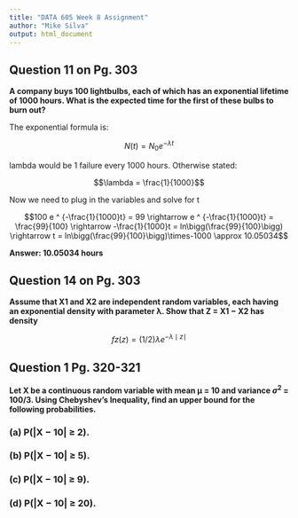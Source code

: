 ```yaml
---
title: "DATA 605 Week 8 Assignment"
author: "Mike Silva"
output: html_document
---
```


## Question 11 on Pg. 303

**A company buys 100 lightbulbs, each of which has an exponential lifetime of 1000 hours. What is the expected time for the first of these bulbs to burn out?**

The exponential formula is:

$$N(t) = N_0 e ^ {-\lambda t} $$

lambda would be 1 failure every 1000 hours.  Otherwise stated: 

$$\lambda = \frac{1}{1000}$$

Now we need to plug in the variables and solve for t 

$$100 e ^ {-\frac{1}{1000}t} = 99 \rightarrow e ^ {-\frac{1}{1000}t} = \frac{99}{100} \rightarrow -\frac{1}{1000}t = ln\bigg(\frac{99}{100}\bigg) \rightarrow t = ln\bigg(\frac{99}{100}\bigg)\times-1000 \approx 10.05034$$

**Answer: 10.05034 hours**

## Question 14 on Pg. 303

**Assume that X1 and X2 are independent random variables, each having an exponential density with parameter λ. Show that Z = X1 − X2 has density**

$$fz(z)=(1/2)\lambda e ^{-\lambda \mid z \mid}$$

## Question 1 Pg. 320-321

**Let X be a continuous random variable with mean µ = 10 and variance $\sigma^2$ = 100/3. Using Chebyshev’s Inequality, find an upper bound for the following probabilities.**

### (a) P(|X − 10| ≥ 2).



### (b) P(|X − 10| ≥ 5).



### (c) P(|X − 10| ≥ 9).



### (d) P(|X − 10| ≥ 20).

